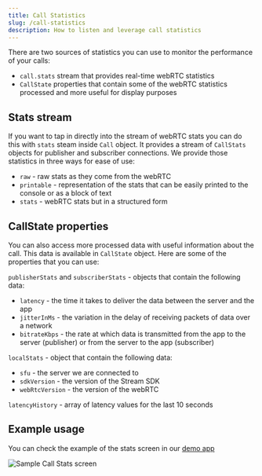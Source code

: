 ```yaml
---
title: Call Statistics
slug: /call-statistics
description: How to listen and leverage call statistics
---
```


There are two sources of statistics you can use to monitor the performance of your calls:
- `call.stats` stream that provides real-time webRTC statistics
- `CallState` properties that contain some of the webRTC statistics processed and more useful for display purposes

## Stats stream

If you want to tap in directly into the stream of webRTC stats you can do this with `stats` steam inside `Call` object. It provides a stream of `CallStats` objects for publisher and subscriber connections.
We provide those statistics in three ways for ease of use:

* `raw` - raw stats as they come from the webRTC
* `printable` - representation of the stats that can be easily printed to the console or as a block of text
* `stats` - webRTC stats but in a structured form

## CallState properties

You can also access more processed data with useful information about the call. This data is available in `CallState` object. Here are some of the properties that you can use:

`publisherStats` and `subscriberStats` - objects that contain the following data:
* `latency` - the time it takes to deliver the data between the server and the app
* `jitterInMs` -  the variation in the delay of receiving packets of data over a network
* `bitrateKbps` - the rate at which data is transmitted from the app to the server (publisher) or from the server to the app (subscriber)

`localStats` - object that contain the following data:
* `sfu` - the server we are connected to
* `sdkVersion` - the version of the Stream SDK
* `webRtcVersion` - the version of the webRTC

`latencyHistory` - array of latency values for the last 10 seconds

## Example usage

You can check the example of the stats screen in our [demo app](https://github.com/GetStream/stream-video-flutter/blob/main/dogfooding/lib/screens/call_stats_screen.dart)

![Sample Call Stats screen](../assets/core_concepts/stats_screen.jpeg)

